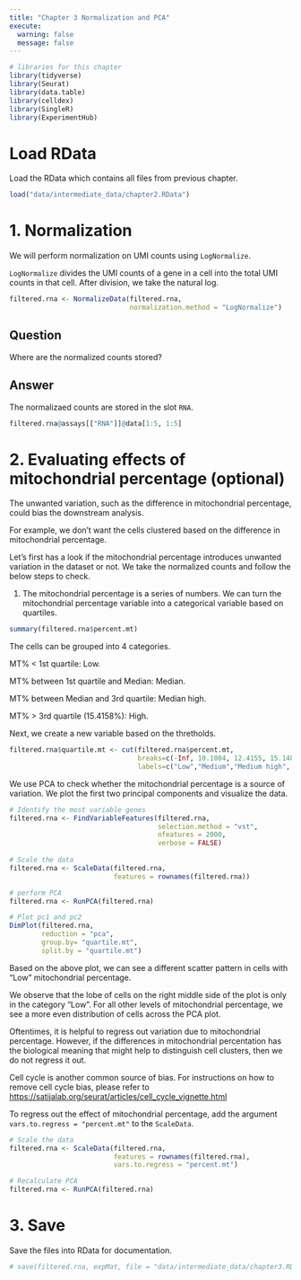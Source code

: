 ```yaml
---
title: "Chapter 3 Normalization and PCA"
execute:
  warning: false
  message: false
---
```


```r
# libraries for this chapter
library(tidyverse)
library(Seurat)
library(data.table)
library(celldex)
library(SingleR)
library(ExperimentHub)
```

# Load RData

Load the RData which contains all files from previous chapter.

```r
load("data/intermediate_data/chapter2.RData")
```

# 

# 1. Normalization

We will perform normalization on UMI counts using `LogNormalize`.

`LogNormalize` divides the UMI counts of a gene in a cell into the total UMI counts in that cell. After division, we take the natural log.

```r
filtered.rna <- NormalizeData(filtered.rna, 
                              normalization.method = "LogNormalize")
```

::: callout-important
## Question

Where are the normalized counts stored?
:::

::: {.callout-tip collapse="T"}
## Answer

The normalizaed counts are stored in the slot `RNA`.

```r
filtered.rna@assays[["RNA"]]@data[1:5, 1:5]
```
:::

# 2. Evaluating effects of mitochondrial percentage (optional)

The unwanted variation, such as the difference in mitochondrial percentage, could bias the downstream analysis.

For example, we don't want the cells clustered based on the difference in mitochondrial percentage.

Let's first has a look if the mitochondrial percentage introduces unwanted variation in the dataset or not. We take the normalized counts and follow the below steps to check.

1.  The mitochondrial percentage is a series of numbers. We can turn the mitochondrial percentage variable into a categorical variable based on quartiles.

```r
summary(filtered.rna$percent.mt)
```

The cells can be grouped into 4 categories.

MT% \< 1st quartile: Low.

MT% between 1st quartile and Median: Median.

MT% between Median and 3rd quartile: Median high.

MT% \> 3rd quartile (15.4158%): High.

Next, we create a new variable based on the thretholds.

```r
filtered.rna$quartile.mt <- cut(filtered.rna$percent.mt, 
                                breaks=c(-Inf, 10.1004, 12.4155, 15.1489, Inf),
                                labels=c("Low","Medium","Medium high", "High"))
```

We use PCA to check whether the mitochondrial percentage is a source of variation. We plot the first two principal components and visualize the data.

```r
# Identify the most variable genes
filtered.rna <- FindVariableFeatures(filtered.rna,
                                     selection.method = "vst",
                                     nfeatures = 2000, 
                                     verbose = FALSE)
		     
# Scale the data
filtered.rna <- ScaleData(filtered.rna, 
                          features = rownames(filtered.rna))

# perform PCA
filtered.rna <- RunPCA(filtered.rna)

# Plot pc1 and pc2
DimPlot(filtered.rna,
        reduction = "pca",
        group.by= "quartile.mt",
        split.by = "quartile.mt")
```

Based on the above plot, we can see a different scatter pattern in cells with "Low" mitochondrial percentage.

We observe that the lobe of cells on the right middle side of the plot is only in the category "Low". For all other levels of mitochondrial percentage, we see a more even distribution of cells across the PCA plot.

::: callout-tip
Oftentimes, it is helpful to regress out variation due to mitochondrial percentage. However, if the differences in mitochondrial percentation has the biological meaning that might help to distinguish cell clusters, then we do not regress it out.
:::

::: callout-tip
Cell cycle is another common source of bias. For instructions on how to remove cell cycle bias, please refer to <https://satijalab.org/seurat/articles/cell_cycle_vignette.html>
:::

To regress out the effect of mitochondrial percentage, add the argument `vars.to.regress = "percent.mt"` to the `ScaleData`.

```r
# Scale the data
filtered.rna <- ScaleData(filtered.rna, 
                          features = rownames(filtered.rna), 
                          vars.to.regress = "percent.mt")

# Recalculate PCA
filtered.rna <- RunPCA(filtered.rna)
```

# 3. Save

Save the files into RData for documentation.

```r
# save(filtered.rna, expMat, file = "data/intermediate_data/chapter3.RData")
```
